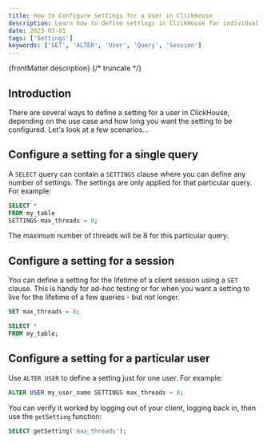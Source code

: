 ```yaml
---
title: How to Configure Settings for a User in ClickHouse
description: Learn how to define settings in ClickHouse for individual queries, client sessions, or specific users using `SET` and `ALTER USER` commands.
date: 2023-03-01
tags: ['Settings']
keywords: ['SET', 'ALTER', 'User', 'Query', 'Session']
---
```


{frontMatter.description}
{/* truncate */}

## Introduction

There are several ways to define a setting for a user in ClickHouse, depending on the use case and how long you want the setting to be configured. Let's look at a few scenarios...

## Configure a setting for a single query

A `SELECT` query can contain a `SETTINGS` clause where you can define any number of settings. The settings are only applied for that particular query. For example:

```sql
SELECT *
FROM my_table
SETTINGS max_threads = 8;
```

The maximum number of threads will be 8 for this particular query.

## Configure a setting for a session

You can define a setting for the lifetime of a client session using a `SET` clause. This is handy for ad-hoc testing or for when you want a setting to live for the lifetime of a few queries - but not longer.

```sql
SET max_threads = 8;

SELECT *
FROM my_table;
```

## Configure a setting for a particular user

Use `ALTER USER` to define a setting just for one user. For example:

```sql
ALTER USER my_user_name SETTINGS max_threads = 8;
```

You can verify it worked by logging out of your client, logging back in, then use the `getSetting` function:

```sql
SELECT getSetting('max_threads');
```
